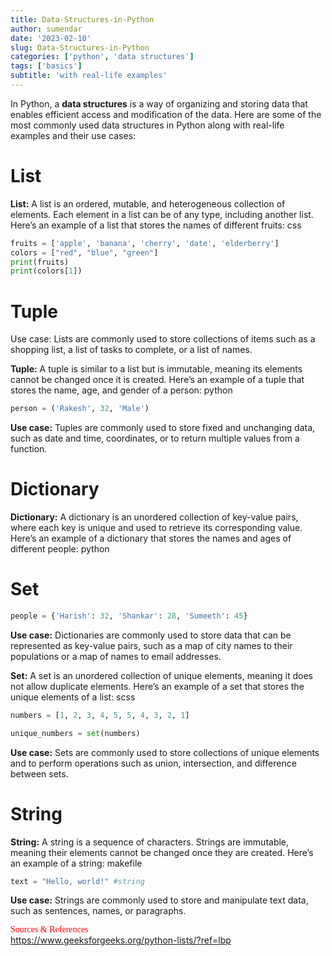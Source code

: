 ```yaml
---
title: Data-Structures-in-Python
author: sumendar
date: '2023-02-10'
slug: Data-Structures-in-Python
categories: ['python', 'data structures']
tags: ['basics']
subtitle: 'with real-life examples'
---
```


In Python, a **data structures** is a way of organizing and storing data that enables efficient access and modification of the data. Here are some of the most commonly used data structures in Python along with real-life examples and their use cases:


# List


**List:** 
A list is an ordered, mutable, and heterogeneous collection of elements. Each element in a list can be of any type, including another list. Here's an example of a list that stores the names of different fruits:
css

```python

fruits = ['apple', 'banana', 'cherry', 'date', 'elderberry']
colors = ["red", "blue", "green"]
print(fruits)
print(colors[1])
```

# Tuple


Use case: Lists are commonly used to store collections of items such as a shopping list, a list of tasks to complete, or a list of names.

**Tuple:** A tuple is similar to a list but is immutable, meaning its elements cannot be changed once it is created. Here's an example of a tuple that stores the name, age, and gender of a person:
python

```python
person = ('Rakesh', 32, 'Male')
```

**Use case:** Tuples are commonly used to store fixed and unchanging data, such as date and time, coordinates, or to return multiple values from a function.


# Dictionary


**Dictionary:** A dictionary is an unordered collection of key-value pairs, where each key is unique and used to retrieve its corresponding value. Here's an example of a dictionary that stores the names and ages of different people:
python


# Set

```python
people = {'Harish': 32, 'Shankar': 28, 'Sumeeth': 45}
```

**Use case:** Dictionaries are commonly used to store data that can be represented as key-value pairs, such as a map of city names to their populations or a map of names to email addresses.

**Set:** A set is an unordered collection of unique elements, meaning it does not allow duplicate elements. Here's an example of a set that stores the unique elements of a list:
scss

```python
numbers = [1, 2, 3, 4, 5, 5, 4, 3, 2, 1]
```

```python
unique_numbers = set(numbers)
```

**Use case:** Sets are commonly used to store collections of unique elements and to perform operations such as union, intersection, and difference between sets.


# String


**String:** A string is a sequence of characters. Strings are immutable, meaning their elements cannot be changed once they are created. Here's an example of a string:
makefile

```python
text = "Hello, world!" #string
```

**Use case:** Strings are commonly used to store and manipulate text data, such as sentences, names, or paragraphs.


<span style="color:red; font-family:Comic Sans MS">Sources & References</span>  
<a href="https://www.geeksforgeeks.org/python-lists/?ref=lbp" target="_blank">https://www.geeksforgeeks.org/python-lists/?ref=lbp</a>  

